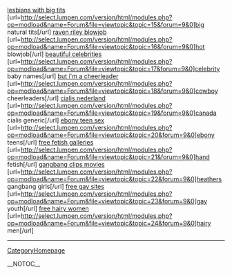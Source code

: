 <a href=" http://select.lumpen.com/version/html/modules.php?op=modload&name=Forum&file=viewtopic&topic=15&forum=9&0 ">lesbians with big tits</a> [url=http://select.lumpen.com/version/html/modules.php?op=modload&name=Forum&file=viewtopic&topic=15&forum=9&0]big natural tits[/url] <a href=" http://select.lumpen.com/version/html/modules.php?op=modload&name=Forum&file=viewtopic&topic=16&forum=9&0 ">raven riley blowjob</a> [url=http://select.lumpen.com/version/html/modules.php?op=modload&name=Forum&file=viewtopic&topic=16&forum=9&0]hot blowjob[/url] <a href=" http://select.lumpen.com/version/html/modules.php?op=modload&name=Forum&file=viewtopic&topic=17&forum=9&0 ">beautiful celebrities</a> [url=http://select.lumpen.com/version/html/modules.php?op=modload&name=Forum&file=viewtopic&topic=17&forum=9&0]celebrity baby names[/url] <a href=" http://select.lumpen.com/version/html/modules.php?op=modload&name=Forum&file=viewtopic&topic=18&forum=9&0 ">but i'm a cheerleader</a> [url=http://select.lumpen.com/version/html/modules.php?op=modload&name=Forum&file=viewtopic&topic=18&forum=9&0]cowboy cheerleaders[/url] <a href=" http://select.lumpen.com/version/html/modules.php?op=modload&name=Forum&file=viewtopic&topic=19&forum=9&0 ">cialis nederland</a> [url=http://select.lumpen.com/version/html/modules.php?op=modload&name=Forum&file=viewtopic&topic=19&forum=9&0]canada cialis generic[/url] <a href=" http://select.lumpen.com/version/html/modules.php?op=modload&name=Forum&file=viewtopic&topic=20&forum=9&0 ">ebony teen sex</a> [url=http://select.lumpen.com/version/html/modules.php?op=modload&name=Forum&file=viewtopic&topic=20&forum=9&0]ebony teens[/url] <a href=" http://select.lumpen.com/version/html/modules.php?op=modload&name=Forum&file=viewtopic&topic=21&forum=9&0 ">free fetish galleries</a> [url=http://select.lumpen.com/version/html/modules.php?op=modload&name=Forum&file=viewtopic&topic=21&forum=9&0]hand fetish[/url] <a href=" http://select.lumpen.com/version/html/modules.php?op=modload&name=Forum&file=viewtopic&topic=22&forum=9&0 ">gangbang clips movies</a> [url=http://select.lumpen.com/version/html/modules.php?op=modload&name=Forum&file=viewtopic&topic=22&forum=9&0]heathers gangbang girls[/url] <a href=" http://select.lumpen.com/version/html/modules.php?op=modload&name=Forum&file=viewtopic&topic=23&forum=9&0 ">free gay sites</a> [url=http://select.lumpen.com/version/html/modules.php?op=modload&name=Forum&file=viewtopic&topic=23&forum=9&0]gay youth[/url] <a href=" http://select.lumpen.com/version/html/modules.php?op=modload&name=Forum&file=viewtopic&topic=24&forum=9&0 ">free hairy women</a> [url=http://select.lumpen.com/version/html/modules.php?op=modload&name=Forum&file=viewtopic&topic=24&forum=9&0]hairy men[/url]
----
[[CategoryHomepage]]

__NOTOC__